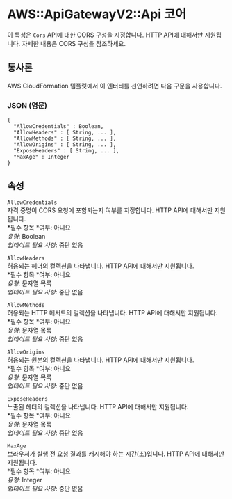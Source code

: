 # AWS::ApiGatewayV2::Api 코어

이 특성은 `Cors` API에 대한 CORS 구성을 지정합니다. HTTP API에 대해서만 지원됩니다. 자세한 내용은 CORS 구성을 참조하세요.

## 통사론

AWS CloudFormation 템플릿에서 이 엔터티를 선언하려면 다음 구문을 사용합니다.

### JSON (영문)

```
{
  "AllowCredentials" : Boolean,
  "AllowHeaders" : [ String, ... ],
  "AllowMethods" : [ String, ... ],
  "AllowOrigins" : [ String, ... ],
  "ExposeHeaders" : [ String, ... ],
  "MaxAge" : Integer
}
```

## 속성

`AllowCredentials`  
자격 증명이 CORS 요청에 포함되는지 여부를 지정합니다. HTTP API에 대해서만 지원됩니다.  
*필수 항목 *여부: 아니요  
_유형_: Boolean  
_업데이트 필요 사항_: 중단 없음

`AllowHeaders`  
허용되는 헤더의 컬렉션을 나타냅니다. HTTP API에 대해서만 지원됩니다.  
*필수 항목 *여부: 아니요  
_유형_: 문자열 목록  
_업데이트 필요 사항_: 중단 없음

`AllowMethods`  
허용되는 HTTP 메서드의 컬렉션을 나타냅니다. HTTP API에 대해서만 지원됩니다.  
*필수 항목 *여부: 아니요  
_유형_: 문자열 목록  
_업데이트 필요 사항_: 중단 없음

`AllowOrigins`  
허용되는 원본의 컬렉션을 나타냅니다. HTTP API에 대해서만 지원됩니다.  
*필수 항목 *여부: 아니요  
_유형_: 문자열 목록  
_업데이트 필요 사항_: 중단 없음

`ExposeHeaders`  
노출된 헤더의 컬렉션을 나타냅니다. HTTP API에 대해서만 지원됩니다.  
*필수 항목 *여부: 아니요  
_유형_: 문자열 목록  
_업데이트 필요 사항_: 중단 없음

`MaxAge`  
브라우저가 실행 전 요청 결과를 캐시해야 하는 시간(초)입니다. HTTP API에 대해서만 지원됩니다.  
*필수 항목 *여부: 아니요  
_유형_: Integer  
_업데이트 필요 사항_: 중단 없음
